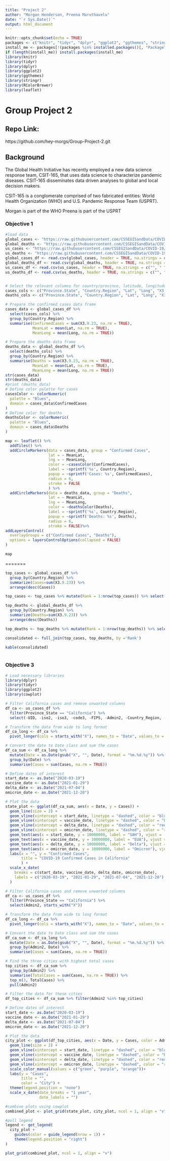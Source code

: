 ```yaml
---
title: "Project 2"
author: "Morgan Henderson, Preena Maruthavelu"
date: "`r Sys.Date()`"
output: html_document
---
```

```r
knitr::opts_chunk$set(echo = TRUE)
packages <- c("knitr", "tidyr", "dplyr", "ggplot2", "ggthemes", "stringr")
install_me <- packages[!(packages %in% installed.packages()[, "Package"])]
if (length(install_me)) install.packages(install_me)
library(knitr)
library(tidyr)
library(dplyr)
library(ggplot2)
library(ggthemes)
library(stringr)
library(RColorBrewer)
library(leaflet)
```


# Group Project 2
## Repo Link:
https://github.com/hey-morgs/Group-Project-2.git

## Background
The Global Health Initiative has recently employed a new data science response team, CSIT-165, that uses data science to characterize pandemic diseases. CSIT-165 disseminates data driven analyses to global and local decision makers.

CSIT-165 is a conglomerate comprised of two fabricated entities: World Health Organization (WHO) and U.S. Pandemic Response Team (USPRT). 

Morgan is part of the WHO
Preena is part of the USPRT

### Objective 1
```r

#load data
global_cases <- "https://raw.githubusercontent.com/CSSEGISandData/COVID-19/master/csse_covid_19_data/csse_covid_19_time_series/time_series_covid19_confirmed_global.csv"
global_deaths <- "https://raw.githubusercontent.com/CSSEGISandData/COVID-19/master/csse_covid_19_data/csse_covid_19_time_series/time_series_covid19_deaths_global.csv"
us_cases <- "https://raw.githubusercontent.com/CSSEGISandData/COVID-19/master/csse_covid_19_data/csse_covid_19_time_series/time_series_covid19_confirmed_US.csv"
us_deaths <- "https://raw.githubusercontent.com/CSSEGISandData/COVID-19/master/csse_covid_19_data/csse_covid_19_time_series/time_series_covid19_deaths_US.csv"
global_cases_df <- read.csv(global_cases, header = TRUE, na.strings = c("", " "))
global_deaths_df <- read.csv(global_deaths, header = TRUE, na.strings = c("", " "))
us_cases_df <- read.csv(us_cases, header = TRUE, na.strings = c("", " "))
us_deaths_df <- read.csv(us_deaths, header = TRUE, na.strings = c("", " "))


# Select the relevant columns for country/province, latitude, longitude, and the last date column
cases_cols <- c("Province.State", "Country.Region", "Lat", "Long", "X3.9.23")
deaths_cols <- c("Province.State", "Country.Region", "Lat", "Long", "X3.9.23")

# Prepare the confirmed cases data frame
cases_data <- global_cases_df %>%
  select(cases_cols) %>%
  group_by(Country.Region) %>%
  summarise(ConfirmedCases = sum(X3.9.23, na.rm = TRUE),
            MeanLat = mean(Lat, na.rm = TRUE),
            MeanLong = mean(Long, na.rm = TRUE))

# Prepare the deaths data frame
deaths_data <- global_deaths_df %>%
  select(deaths_cols) %>%
  group_by(Country.Region) %>%
  summarise(Deaths = sum(X3.9.23, na.rm = TRUE),
            MeanLat = mean(Lat, na.rm = TRUE),
            MeanLong = mean(Long, na.rm = TRUE))
str(cases_data)
str(deaths_data)
#print (deaths_data)
# Define color palette for cases
casesColor <- colorNumeric(
  palette = "Blues",
  domain = cases_data$ConfirmedCases
)
# Define color for deaths
deathsColor <- colorNumeric(
  palette = "Blues",
  domain = cases_data$Deaths
)

map <- leaflet() %>%
  addTiles() %>%
  addCircleMarkers(data = cases_data, group = "Confirmed Cases",
                   lat = ~ MeanLat,
                   lng = ~ MeanLong,
                   color = ~casesColor(ConfirmedCases), 
                   label = ~sprintf('%s', Country.Region),
                   popup = ~sprintf('Cases: %s', ConfirmedCases),
                   radius = 6,
                   stroke = FALSE
                   ) %>%
  addCircleMarkers(data = deaths_data, group = "Deaths",
                   lat = ~ MeanLat,
                   lng = ~ MeanLong,
                   color = ~deathsColor(Deaths),
                   label = ~sprintf('%s', Country.Region),
                   popup = ~sprintf('Deaths: %s', Deaths),
                   radius = 6,
                   stroke = FALSE)%>%
addLayersControl(
  overlayGroups = c("Confirmed Cases", "Deaths"),
  options = layersControlOptions(collapsed = FALSE)
)

map
```

=======

```r
top_cases <- global_cases_df %>%
  group_by(Country.Region) %>% 
  summarize(Cases=sum(X3.9.23)) %>% 
  arrange(desc(Cases))

top_cases <- top_cases %>% mutate(Rank = 1:nrow(top_cases)) %>% select(Rank, everything())

top_deaths <- global_deaths_df %>%
  group_by(Country.Region) %>% 
  summarize(Deaths=sum(X3.9.23)) %>% 
  arrange(desc(Deaths))

top_deaths <- top_deaths %>% mutate(Rank = 1:nrow(top_deaths)) %>% select(Rank, everything())

consolidated <- full_join(top_cases, top_deaths, by ='Rank')

kable(consolidated)
  
```

### Objective 3
```r
# Load necessary libraries
library(dplyr)
library(tidyr)
library(ggplot2)
library(cowplot)

# Filter California cases and remove unwanted columns
df_ca <- us_cases_df %>%
  filter(Province_State == "California") %>%
  select(-UID, -iso2, -iso3, -code3, -FIPS, -Admin2, -Country_Region, -Lat, -Long_, -Combined_Key)

# Transform the data from wide to long format
df_ca_long <- df_ca %>%
  pivot_longer(cols = starts_with("X"), names_to = "Date", values_to = "Cases")

# Convert the date to Date class and sum the cases
df_ca_sum <- df_ca_long %>%
  mutate(Date = as.Date(gsub("X", "", Date), format = "%m.%d.%y")) %>%
  group_by(Date) %>%
  summarise(Cases = sum(Cases, na.rm = TRUE))

# Define dates of interest
start_date <- as.Date("2020-03-19")
vaccine_date <- as.Date("2021-01-29")
delta_date <- as.Date("2021-07-04")
omicron_date <- as.Date("2021-12-20")

# Plot the data
state_plot <- ggplot(df_ca_sum, aes(x = Date, y = Cases)) +
  geom_line(size = 2) +
  geom_vline(xintercept = start_date, linetype = "dashed", color = "blue", size = 1) +
  geom_vline(xintercept = vaccine_date, linetype = "dashed", color = "blue", size = 1) +
  geom_vline(xintercept = delta_date, linetype = "dashed", color = "red", size = 1) +
  geom_vline(xintercept = omicron_date, linetype = "dashed", color = "red", size = 1) +
  geom_text(aes(x = start_date, y = 10000000, label = "SAH"), vjust = -0.5) +
  geom_text(aes(x = vaccine_date, y = 10000000, label = "EUA"), vjust = -0.5) +
  geom_text(aes(x = delta_date, y = 10000000, label = "Delta"), vjust = -0.5) +
  geom_text(aes(x = omicron_date, y = 10000000, label = "Omicron"), vjust = -0.5) +
  labs(x = "", y = "Confirmed Cases",
       title = "COVID-19 Confirmed Cases in California"
       ) +
  scale_x_date(
    breaks = c(start_date, vaccine_date, delta_date, omicron_date),
    labels = c("2020-03-19", "2021-01-29", "2021-07-04", "2021-12-20")
  )

# Filter California cases and remove unwanted columns
df_ca <- us_cases_df %>%
  filter(Province_State == "California") %>%
  select(Admin2, starts_with("X"))

# Transform the data from wide to long format
df_ca_long <- df_ca %>%
  pivot_longer(cols = starts_with("X"), names_to = "Date", values_to = "Cases")

# Convert the date to Date class and sum the cases
df_ca_sum <- df_ca_long %>%
  mutate(Date = as.Date(gsub("X", "", Date), format = "%m.%d.%y")) %>%
  group_by(Admin2, Date) %>%
  summarise(Cases = sum(Cases, na.rm = TRUE))

# Find the three cities with highest total cases
top_cities <- df_ca_sum %>%
  group_by(Admin2) %>%
  summarise(TotalCases = sum(Cases, na.rm = TRUE)) %>%
  top_n(3, TotalCases) %>%
  pull(Admin2)

# Filter the data for these cities
df_top_cities <- df_ca_sum %>% filter(Admin2 %in% top_cities)

# Define dates of interest
start_date <- as.Date("2020-03-19")
vaccine_date <- as.Date("2021-01-29")
delta_date <- as.Date("2021-07-04")
omicron_date <- as.Date("2021-12-20")

# Plot the data
city_plot <- ggplot(df_top_cities, aes(x = Date, y = Cases, color = Admin2)) +
  geom_line(size = 2) +
  geom_vline(xintercept = start_date, linetype = "dashed", color = "blue", size = 1) +
  geom_vline(xintercept = vaccine_date, linetype = "dashed", color = "blue", size = 1) +
  geom_vline(xintercept = delta_date, linetype = "dashed", color = "red", size = 1) +
  geom_vline(xintercept = omicron_date, linetype = "dashed", color = "red", size = 1) +
  scale_color_manual(values = c("green", "purple", "orange"))+
  labs(y = "Cases",
       title = "",
       color = "City") +
  theme(legend.position = "none")
  scale_x_date(date_breaks = "1 year", 
               date_labels = "")

#combine plots using cowplot
combined_plot <- plot_grid(state_plot, city_plot, ncol = 1, align = "v")

#pull legend
legend <- get_legend(
  city_plot +
    guides(color = guide_legend(nrow = 1)) +
    theme(legend.position = "right")
)

plot_grid(combined_plot, ncol = 1, align = "v")

```

